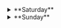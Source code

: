 <details>

<summary>**Saturday**</summary>
### Scripture

> "And when he had taken it, the four living creatures and the twenty-four elders
> fell down before the Lamb. Each one had a harp and they were holding golden
> bowls full of incense, which are the prayers of God’s people." - Revelation 5:8 (NIV)

### Reflection

Praying parents can intercede for their children and grandchildren until, long after the death of the parents, those prayers still convey wonderful blessings. The godly intercessions of church and mission founders and leaders are answered over the decades. Every true intercessor prays many prayers which will not have their full answer before the prayer warrior joins the church in heaven. Prayers prayed in the Spirit never die until they accomplish God’s intended purpose. His answer may not be what we expected, or when we expected it, but God often provides much more abundantly than we could think or ask.

He interprets our intent and either answers or stores up our prayers (Revelation 8:2-5). Sincere prayers are never lost. Energy, time, love, and longing can be endowments that will never be wasted or go unrewarded. Jesus Christ continues to endow the church with His intercession. Paul endowed the church with prayer. The mighty outpourings of God’s Spirit in the Millennium and in the new heaven and the new earth will surely be built upon all those holy intercessions which were not fully answered before. You can endow with God’s mercies, with the Holy Spirit’s ministries, and with the angelic assistance and protections. Pray on and on; prayer is never, never in vain.

_- Wesley Duewel_

</details>

<details>
<summary>**Sunday**</summary>
### Scripture

> "Nor can the gift of God be compared with the result of one man’s sin: The judgment followed one sin and brought condemnation, but the gift followed many trespasses and brought justification. 17 For if, by the trespass of the one man, death reigned through that one man, how much more will those who receive God’s abundant provision of grace and of the gift of righteousness reign in life through the one man, Jesus Christ! - Romans 5:16-18 (NIV)

### Reflection

God’s heart is set on the salvation of all men. This concerns God. He has declared this in the death of His Son by an unspeakable voice, and every movement on earth for this end pleases God. And so, He declares that our prayers for the salvation of all men are well pleasing in His sight. The sublime and holy inspiration of pleasing God should ever move us to prayer for all men. It is the embodiment and test of our devotion to God’s will and of our sympathetic loyalty to God.

Jesus Christ, a man, the God-man, the highest illustration of manhood, is the Mediator between God and man. Jesus Christ, this Divine man, died for all men. His life is but an intercession for all men. His death is but a prayer for all men. On earth, Jesus Christ knew no higher law, no holier business, no diviner life, than to plead for men. In Heaven He knows no more royal estate, no higher theme, than to intercede for men. His life, His death and His exaltation in Heaven all plead for men.

Is there any work, higher work for the disciple to do than His Lord did? Is there any loftier employment, more honorable, more divine, than to pray for men? To take their woes, their sins, and their perils before God; to be one with Christ? To break the thrall which binds them, the hell which holds them and lift them to immorality and eternal life?

_- E.M Bounds_

### Psalms 113 (NIV)

<p>Praise the Lord. Praise the Lord, you his servants;</p>
<p>praise the name of the Lord.</p>

Let the name of the Lord be praised,
both now and forevermore.

From the rising of the sun to the place where it sets,
the name of the Lord is to be praised.

The Lord is exalted over all the nations,
his glory above the heavens.

Who is like the Lord our God,
the One who sits enthroned on high,

who stoops down to look
on the heavens and the earth?

He raises the poor from the dust
and lifts the needy from the ash heap;

he seats them with princes,
with the princes of his people.

He settles the childless woman in her home
as a happy mother of children.

Praise the Lord.

</details>
